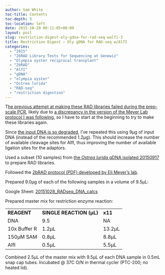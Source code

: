 ```yaml
---
author: Sam White
toc-title: Contents
toc-depth: 5
toc-location: left
date: 2015-10-29 00:11:05+00:00
layout: post
slug: restriction-digest-oly-gdna-for-rad-seq-walfi-3
title: Restriction Digest – Oly gDNA for RAD-seq w/AlfI
categories:
  - "2015"
  - "2bRAD Library Tests for Sequencing at Genewiz"
  - "Olympia oyster reciprocal transplant"
  - "2bRAD"
  - "AlfI"
  - "gDNA"
  - "olympia oyster"
  - "Ostrea lurida"
  - "RAD-seq"
  - "restriction digestion"
---
```


T[he previous attempt at making these RAD libraries failed during the prep-scale PCR](../2015-10-13-pcr-oly-rad-seq-prep-scale-pcr/index.qmd), likely due to [a discrepancy in the version of the Meyer Lab protocol I was following](../2015-10-23-troubleshooting-oly-rad-seq/index.qmd), so I have to start at the beginning to try to make these libraries again.

Since [the input DNA is so degraded](../2015-09-17-agarose-gel-olympia-oyster-whole-body-gdna-integrity-check/index.qmd), I’ve repeated this using 9μg of input DNA (instead of the recommended 1.2μg). This should increase the number of available cleavage sites for AlfI, thus improving the number of available ligation sites for the adaptors.

Used a subset (10 samples) from [the _Ostrea lurida_ gDNA isolated 20150917](../2015-09-17-agarose-gel-olympia-oyster-whole-body-gdna-integrity-check/index.qmd) to prepare RAD libraries.

Followed the [2bRAD protocol (PDF) developed by Eli Meyer’s lab](https://github.com/sr320/LabDocs/blob/master/protocols/External_Protocols/2bRAD_11Aug2015.pdf).

Prepared 9.0μg of each of the following samples in a volume of 9.5μL:

Google Sheet: [20151028_RADseq_DNA_calcs](https://docs.google.com/spreadsheets/d/15gSMJX-n6jIkR0kqaupCvhcKWmJI7KgfqJqb9rRT1wU/edit?usp=sharing)







Prepared master mix for restriction enzyme reaction:

<table >
<tbody >
<tr >

<td >**REAGENT**
</td>

<td >**SINGLE REACTION (μL)**
</td>

<td >**x11**
</td>
</tr>
<tr >

<td >DNA
</td>

<td >9.5
</td>

<td >NA
</td>
</tr>
<tr >

<td >10x Buffer R
</td>

<td >1.2μL
</td>

<td >13.2μL
</td>
</tr>
<tr >

<td >150μM SAM
</td>

<td >0.8μL
</td>

<td >8.8μL
</td>
</tr>
<tr >

<td >AlfI
</td>

<td >0.5μL
</td>

<td >5.5μL
</td>
</tr>
</tbody>
</table>



Combined 2.5μL of the master mix with 9.5μL of each DNA sample in 0.5mL snap cap tubes. Incubated @ 37C O/N in thermal cycler (PTC-200; no heated lid).
